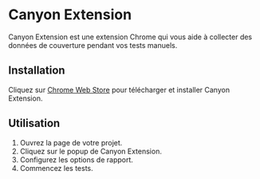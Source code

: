 # Canyon Extension

Canyon Extension est une extension Chrome qui vous aide à collecter des données de couverture pendant vos tests manuels.

## Installation

Cliquez sur [Chrome Web Store](https://chromewebstore.google.com/detail/canyon-extension/omnpafdjidgpdmlimbangcjjaaodbeof) pour télécharger et installer Canyon Extension.

## Utilisation

1. Ouvrez la page de votre projet.
2. Cliquez sur le popup de Canyon Extension.
3. Configurez les options de rapport.
4. Commencez les tests.
